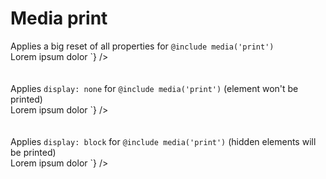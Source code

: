 

<Meta title={getTitle(__filename)} />

# Media print

<div class="flex justify-space-between mb-8 flex-column md:flex-row">
  <div class="w-1/2 flex-align-self-center">
    Applies a big reset of all properties for <code>@include media('print')</code>
  </div>
  <div class="w-1/2">
<Source
  language='html'
  light
  format
  code={`
<span className="reset4print">Lorem ipsum dolor</span>
`}
/>

  </div>
</div>

<br />
<br />

<div class="flex justify-space-between mb-8 flex-column md:flex-row">
  <div class="w-1/2 flex-align-self-center">
    Applies <code>display: none</code> for <code>@include media('print')</code> (element won't be printed)
  </div>
  <div class="w-1/2">
<Source
  language='html'
  light
  format
  code={`
<span className="no-print">Lorem ipsum dolor</span>
`}
/>

  </div>
</div>

<br />
<br />

<div class="flex justify-space-between mb-8 flex-column md:flex-row">
  <div class="w-1/2 flex-align-self-center">
    Applies <code>display: block</code> for <code>@include media('print')</code> (hidden elements will be printed)
  </div>
  <div class="w-1/2">
<Source
  language='html'
  light
  format
  code={`
<span className="on-print">Lorem ipsum dolor</span>
`}
/>

  </div>
</div>
